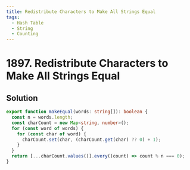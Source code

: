 ```yaml
---
title: Redistribute Characters to Make All Strings Equal
tags:
  - Hash Table
  - String
  - Counting
---
```


# 1897. Redistribute Characters to Make All Strings Equal

<Badges>
  <LevelBadge level="easy" />
  <TopicBadge name="Hash Table" slug="hash-table" />
  <TopicBadge name="String" slug="string" />
  <TopicBadge name="Counting" slug="counting" />
</Badges>

## Solution

```typescript filename="solution.ts" copy
export function makeEqual(words: string[]): boolean {
  const n = words.length;
  const charCount = new Map<string, number>();
  for (const word of words) {
    for (const char of word) {
      charCount.set(char, (charCount.get(char) ?? 0) + 1);
    }
  }
  return [...charCount.values()].every((count) => count % n === 0);
}
```

<ProblemLink
  codingSite="leetcode"
  href="https://leetcode.com/problems/redistribute-characters-to-make-all-strings-equal"
  title="Redistribute Characters to Make All Strings Equal"
/>
